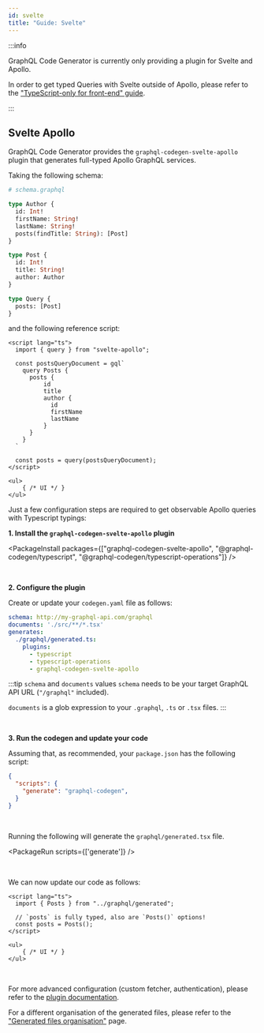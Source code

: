 ```yaml
---
id: svelte
title: "Guide: Svelte"
---
```



:::info

GraphQL Code Generator is currently only providing a plugin for Svelte and Apollo.

In order to get typed Queries with Svelte outside of Apollo, please refer to the ["TypeScript-only for front-end" guide](/docs/guides/front-end-typescript-only).

:::


## Svelte Apollo


GraphQL Code Generator provides the `graphql-codegen-svelte-apollo` plugin that generates full-typed Apollo GraphQL services.

Taking the following schema:

```graphql
# schema.graphql

type Author {
  id: Int!
  firstName: String!
  lastName: String!
  posts(findTitle: String): [Post]
}

type Post {
  id: Int!
  title: String!
  author: Author
}

type Query {
  posts: [Post]
}
```

and the following reference script:

```svelte
<script lang="ts">
  import { query } from "svelte-apollo";

  const postsQueryDocument = gql`
    query Posts {
      posts {
          id
          title
          author {
            id
            firstName
            lastName
          }
      }
    }
  `

  const posts = query(postsQueryDocument);
</script>

<ul>
    { /* UI */ }
</ul>
```

Just a few configuration steps are required to get observable Apollo queries with Typescript typings:

**1. Install the `graphql-codegen-svelte-apollo` plugin**

<PackageInstall packages={["graphql-codegen-svelte-apollo", "@graphql-codegen/typescript", "@graphql-codegen/typescript-operations"]} />

<br />

**2. Configure the plugin**

Create or update your `codegen.yaml` file as follows:

```yaml
schema: http://my-graphql-api.com/graphql
documents: './src/**/*.tsx'
generates:
  ./graphql/generated.ts:
    plugins:
      - typescript
      - typescript-operations
      - graphql-codegen-svelte-apollo
```

:::tip `schema` and `documents` values
`schema` needs to be your target GraphQL API URL (`"/graphql"` included).

`documents` is a glob expression to your `.graphql`, `.ts` or `.tsx` files.
:::

<br />

**3. Run the codegen and update your code**

Assuming that, as recommended, your `package.json` has the following script:

```json
{
  "scripts": {
    "generate": "graphql-codegen",
  }
}
```

<br />

Running the following will generate the `graphql/generated.tsx` file.

<PackageRun scripts={['generate']} />

<br />

We can now update our code as follows:


```svelte
<script lang="ts">
  import { Posts } from "../graphql/generated";

  // `posts` is fully typed, also are `Posts()` options!
  const posts = Posts();
</script>

<ul>
    { /* UI */ }
</ul>
```


<p>&nbsp;</p>

For more advanced configuration (custom fetcher, authentication), please refer to the [plugin documentation](/plugins/typescript-svelte-apollo).

For a different organisation of the generated files, please refer to the ["Generated files organisation"](/docs/advanced/generated-files-organisation) page.


<p>&nbsp;</p>
